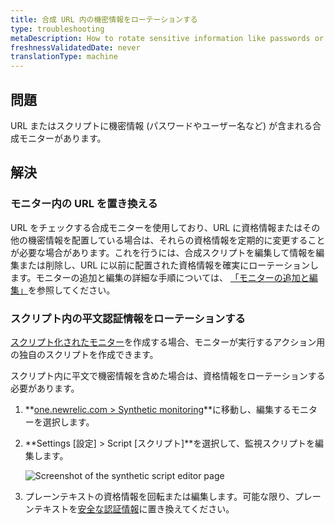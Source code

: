 ```yaml
---
title: 合成 URL 内の機密情報をローテーションする
type: troubleshooting
metaDescription: How to rotate sensitive information like passwords or usernames included in synthetic URLs.
freshnessValidatedDate: never
translationType: machine
---
```



## 問題

URL またはスクリプトに機密情報 (パスワードやユーザー名など) が含まれる合成モニターがあります。

## 解決

### モニター内の URL を置き換える

URL をチェックする合成モニターを使用しており、URL に資格情報またはその他の機密情報を配置している場合は、それらの資格情報を定期的に変更することが必要な場合があります。これを行うには、合成スクリプトを編集して情報を編集または削除し、URL に以前に配置された資格情報を確実にローテーションします。モニターの追加と編集の詳細な手順については、 [「モニターの追加と編集」](/docs/synthetics/synthetic-monitoring/using-monitors/add-edit-monitors/)を参照してください。

### スクリプト内の平文認証情報をローテーションする

[スクリプト化されたモニター](/docs/synthetics/synthetic-monitoring/scripting-monitors/introduction-scripted-browser-monitors/)を作成する場合、モニターが実行するアクション用の独自のスクリプトを作成できます。

スクリプト内に平文で機密情報を含めた場合は、資格情報をローテーションする必要があります。

1. **[one.newrelic.com > Synthetic monitoring](https://one.newrelic.com/synthetics-nerdlets)**に移動し、編集するモニターを選択します。

2. **Settings \[設定] > Script \[スクリプト]**を選択して、監視スクリプトを編集します。

   <img
     title="Screenshot of the synthetic script editor page"
     alt="Screenshot of the synthetic script editor page"
     src={syntheticScriptEditor}
   />

3. プレーンテキストの資格情報を回転または編集します。可能な限り、プレーンテキストを[安全な認証情報](/docs/synthetics/synthetic-monitoring/using-monitors/store-secure-credentials-scripted-browsers-api-tests/)に置き換えてください。